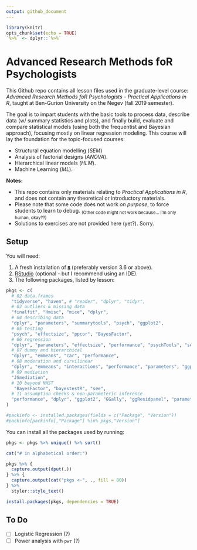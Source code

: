 ```yaml
---
output: github_document
---
```


```r
library(knitr)
opts_chunk$set(echo = TRUE)
`%>%` <- dplyr::`%>%`

```

# Advanced Research Methods foR Psychologists

This Github repo contains all lesson files used in the graduate-level course: *Advanced Research Methods foR Psychologists - Practical Applications in R*, taught at Ben-Gurion University on the Negev (fall 2019 semester).

The goal is to impart students with the basic tools to process data, describe data (w/ summary statistics and plots), and finally build, evaluate and compare statistical models (using both the frequentist and Bayesian approach), focusing mostly on linear regression modeling. This course will lay the foundation for the topic-focused courses:

- Structural equation modelling (*SEM*)
- Analysis of factorial designs (*ANOVA*).
- Hierarchical linear models (*HLM*).
- Machine Learning (*ML*).

**Notes:**  

- This repo contains only materials relating to *Practical Applications in R*, and does not contain any theoretical or introductory materials.  
- Please note that some code does not work *on purpose*, to force students to learn to debug. <sub>(Other code might not work because... I'm only human, okay??)</sub>  
- Solutions to exercises are not provided here (yet?). Sorry.

## Setup

You will need:

1. A fresh installation of [**`R`**](https://cran.r-project.org/) (preferably version 3.6 or above).
2. [RStudio](https://www.rstudio.com/products/rstudio/download/) (optional - but I recommend using an IDE).
3. The following packages, listed by lesson:

```r
pkgs <- c(
  # 02 data.frames
  "tidyverse", "haven", # "reader", "dplyr", "tidyr",
  # 03 outliers & missing data
  "finalfit", "Hmisc", "mice", "dplyr", 
  # 04 describing data
  "dplyr", "parameters", "summarytools", "psych", "ggplot2",
  # 05 testing
  "psych", "effectsize", "ppcor", "BayesFactor", 
  # 06 regression
  "dplyr", "parameters", "effectsize", "performance", "psychTools", "see",
  # 07 dummy and hierarchical
  "dplyr", "emmeans", "car", "performance",
  # 08 moderation and curvilinear
  "dplyr", "emmeans", "interactions", "performance", "parameters", "ggplot2", 
  # 09 mediation
  "JSmediation",
  # 10 beyond NHST
   "BayesFactor", "bayestestR", "see",
  # 11 assumption checks & non-parameteric inference
  "performance", "dplyr", "ggplot2", "GGally", "ggResidpanel", "parameters", "permuco"
)
```

<!-- And their versions: -->
```r
#packinfo <- installed.packages(fields = c("Package", "Version"))
#packinfo[packinfo[,"Package"] %in% pkgs,"Version"]
```

You can install all the packages used by running:

```r
pkgs <- pkgs %>% unique() %>% sort()

cat("# in alphabetical order:")

pkgs %>% {
  capture.output(dput(.))
} %>% {
  capture.output(cat("pkgs <-", ., fill = 80))
} %>%
  styler::style_text()

```

```r
install.packages(pkgs, dependencies = TRUE)
```

## To Do

- [ ] Logistic Regression (?)
- [ ] Power analysis with `pwr` (?)
